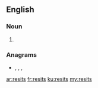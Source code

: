 ==English==

===Noun===
{{head|en|noun plural form}}

# {{plural of|resit|lang=en}}

===Anagrams===
* {{l|en|resist}}, {{l|en|risest}}, {{l|en|Sister}}, {{l|en|sister}}

[[ar:resits]]
[[fr:resits]]
[[ku:resits]]
[[my:resits]]